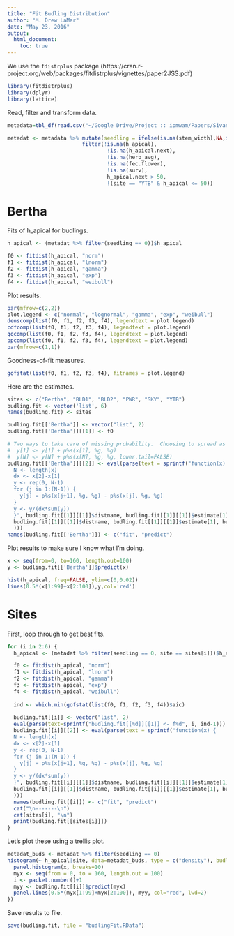 ```yaml
---
title: "Fit Budling Distribution"
author: "M. Drew LaMar"
date: "May 23, 2016"
output: 
  html_document:
    toc: true
---
```


We use the `fdistrplus` package (https://cran.r-project.org/web/packages/fitdistrplus/vignettes/paper2JSS.pdf)

```r
library(fitdistrplus)
library(dplyr)
library(lattice)
```

Read, filter and transform data.
```r
metadata=tbl_df(read.csv("~/Google Drive/Project :: ipmwam/Papers/SivansPaper/Milkweed/DATA SETS/Data Frames/metadata13to15.csv"))

metadat <- metadata %>% mutate(seedling = ifelse(is.na(stem_width),NA,ifelse(stem_width <= 2.0,1,0))) %>% 
                        filter(!is.na(h_apical),
                                !is.na(h_apical.next),
                                !is.na(herb_avg),
                                !is.na(fec.flower),
                                !is.na(surv),
                                h_apical.next > 50,
                                !(site == "YTB" & h_apical <= 50))
```

# Bertha

Fits of h_apical for budlings.
```r
h_apical <- (metadat %>% filter(seedling == 0))$h_apical

f0 <- fitdist(h_apical, "norm")
f1 <- fitdist(h_apical, "lnorm")
f2 <- fitdist(h_apical, "gamma")
f3 <- fitdist(h_apical, "exp")
f4 <- fitdist(h_apical, "weibull")
```

Plot results.
```r
par(mfrow=c(2,2))
plot.legend <- c("normal", "lognormal", "gamma", "exp", "weibull")
denscomp(list(f0, f1, f2, f3, f4), legendtext = plot.legend)
cdfcomp(list(f0, f1, f2, f3, f4), legendtext = plot.legend)
qqcomp(list(f0, f1, f2, f3, f4), legendtext = plot.legend)
ppcomp(list(f0, f1, f2, f3, f4), legendtext = plot.legend)
par(mfrow=c(1,1))
```

Goodness-of-fit measures.
```r
gofstat(list(f0, f1, f2, f3, f4), fitnames = plot.legend)
```

Here are the estimates.
```r
sites <- c("Bertha", "BLD1", "BLD2", "PWR", "SKY", "YTB")
budling.fit <- vector('list', 6)
names(budling.fit) <- sites

budling.fit[['Bertha']] <- vector("list", 2)
budling.fit[['Bertha']][[1]] <- f0

# Two ways to take care of missing probability.  Choosing to spread as opposed to adding to endpoints.  Other technique commented out here.
#  y[1] <- y[1] + p%s(x[1], %g, %g)
#  y[N] <- y[N] + p%s(x[N], %g, %g, lower.tail=FALSE)
budling.fit[['Bertha']][[2]] <- eval(parse(text = sprintf("function(x) {
  N <- length(x)
  dx <- x[2]-x[1]  
  y <- rep(0, N-1)
  for (j in 1:(N-1)) {
    y[j] = p%s(x[j+1], %g, %g) - p%s(x[j], %g, %g)
  }
  y <- y/(dx*sum(y))
  }", budling.fit[[1]][[1]]$distname, budling.fit[[1]][[1]]$estimate[1], budling.fit[[1]][[1]]$estimate[2], 
  budling.fit[[1]][[1]]$distname, budling.fit[[1]][[1]]$estimate[1], budling.fit[[1]][[1]]$estimate[2]
  )))
names(budling.fit[['Bertha']]) <- c("fit", "predict")
```

Plot results to make sure I know what I'm doing.
```r
x <- seq(from=0, to=160, length.out=100)
y <- budling.fit[['Bertha']]$predict(x)

hist(h_apical, freq=FALSE, ylim=c(0,0.02))
lines(0.5*(x[1:99]+x[2:100]),y,col='red')
```

# Sites

First, loop through to get best fits.
```r
for (i in 2:6) {
  h_apical <- (metadat %>% filter(seedling == 0, site == sites[i]))$h_apical

  f0 <- fitdist(h_apical, "norm")
  f1 <- fitdist(h_apical, "lnorm")
  f2 <- fitdist(h_apical, "gamma")
  f3 <- fitdist(h_apical, "exp")
  f4 <- fitdist(h_apical, "weibull")
  
  ind <- which.min(gofstat(list(f0, f1, f2, f3, f4))$aic)
  
  budling.fit[[i]] <- vector("list", 2)
  eval(parse(text=sprintf("budling.fit[[%d]][[1]] <- f%d", i, ind-1)))
  budling.fit[[i]][[2]] <- eval(parse(text = sprintf("function(x) {
  N <- length(x)
  dx <- x[2]-x[1]  
  y <- rep(0, N-1)
  for (j in 1:(N-1)) {
    y[j] = p%s(x[j+1], %g, %g) - p%s(x[j], %g, %g)
  }
  y <- y/(dx*sum(y))
  }", budling.fit[[i]][[1]]$distname, budling.fit[[i]][[1]]$estimate[1], budling.fit[[i]][[1]]$estimate[2], 
  budling.fit[[i]][[1]]$distname, budling.fit[[i]][[1]]$estimate[1], budling.fit[[i]][[1]]$estimate[2]
  )))
  names(budling.fit[[i]]) <- c("fit", "predict")
  cat("\n-------\n")
  cat(sites[i], "\n")
  print(budling.fit[[sites[i]]])
}
```

Let's plot these using a trellis plot.
```r
metadat_buds <- metadat %>% filter(seedling == 0)
histogram(~ h_apical|site, data=metadat_buds, type = c("density"), budling.fit = budling.fit, panel = function(x,y) {
  panel.histogram(x, breaks=10)
  myx <- seq(from = 0, to = 160, length.out = 100)
  i <- packet.number()+1
  myy <- budling.fit[[i]]$predict(myx)
  panel.lines(0.5*(myx[1:99]+myx[2:100]), myy, col="red", lwd=2)
})
```

Save results to file.
```r
save(budling.fit, file = "budlingFit.RData")
```